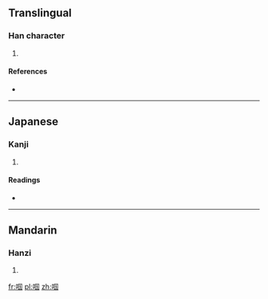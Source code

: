 {{also|嘓}}
==Translingual==

===Han character===
{{Han char|rn=30|rad=口|as=08|sn=11|four=|canj=口田一戈 (RWMI)|ids=⿰[[口]][[国]]}}

# {{defn|Han|sort=口08}}

====References====
* {{Han ref|kx=0196.261|hdz=10640.061|uh=556F|ud=21871}}

----

==Japanese==

===Kanji===
{{ja-kanji|grade=|rs=口08}}

# {{defn|lang=ja|sort=口08}}

====Readings====
* {{ja-readings|on=[[かく]] (kaku), [[きょく]] (kyoku)|kun=}}

----

==Mandarin==

===Hanzi===
{{cmn-hanzi|pin=[[guo]] ([[guo5]])|wg=kuo<sup>5</sup>}}

# {{defn|lang=cmn|sort=口08}}

[[fr:啯]]
[[pl:啯]]
[[zh:啯]]